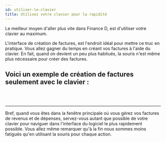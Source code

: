 ```yaml
---
id: utiliser-le-clavier
title: Utilisez votre clavier pour la rapidité
---
```



Le meilleur moyen d'aller plus vite dans Finance&nbsp;D, est d'utiliser votre clavier au maximum.

L'interface de création de factures, est l'endroit idéal pour mettre ce truc en pratique.
Vous allez gagner du temps en créant vos factures à l'aide du clavier.
En fait, quand on devient un peu plus habitués,
la souris n'est même plus nécessaire pour créer des factures.

## Voici un exemple de création de factures seulement avec le clavier :

<LazyGif
  relativePath="astuces/astuces-utiliser-le-clavier.gif"
  alt="Démo de l'utilisation du clavier pour créer rapidement des factures dans la fenêtre principale."
  height={991}
/>


<br/>
<br/>
<hr/>

Bref, quand vous êtes dans la fenêtre principale où vous gérez vos factures de revenus et de dépenses,
servez-vous autant que possible de votre clavier pour naviguer dans l'interface du logiciel le plus rapidement possible.
Vous allez même remarquer qu'à la fin nous sommes moins fatigués qu'en utilisant la souris pour chaque action.

<br/>
<br/>
